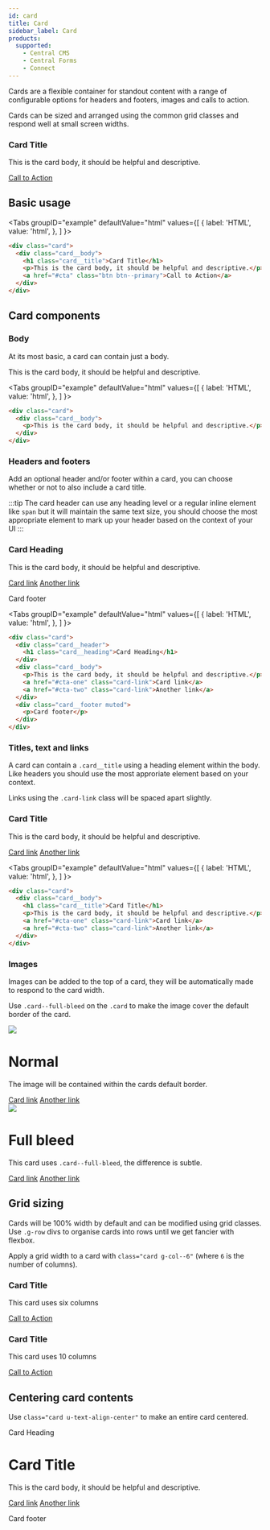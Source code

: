 ```yaml
---
id: card
title: Card
sidebar_label: Card
products:
  supported:
    - Central CMS
    - Central Forms
    - Connect
---
```



Cards are a flexible container for standout content with a range of configurable options for headers and footers, images and calls to action. 

Cards can be sized and arranged using the common grid classes and respond well at small screen widths.

<div className="d-example">
  <div className="card">
    <div className="card__body">
        <h3 className="card__title">Card Title</h3>
        <p>This is the card body, it should be helpful and descriptive.</p>
        <a href="#cta" className="btn btn--primary">Call to Action</a>
    </div>
  </div>
</div>

## Basic usage

<Tabs
  groupID="example"
  defaultValue="html"
  values={[
    { label: 'HTML', value: 'html', },
  ]
}>

<TabItem value="html">

```html
<div class="card">
  <div class="card__body">
    <h1 class="card__title">Card Title</h1>
    <p>This is the card body, it should be helpful and descriptive.</p>
    <a href="#cta" class="btn btn--primary">Call to Action</a>
  </div>
</div>
```

</TabItem>
</Tabs>

## Card components
### Body

At its most basic, a card can contain just a body.

<div className="d-example">
  <div className="card">
    <div className="card__body">
      <p>This is the card body, it should be helpful and descriptive.</p>
    </div>
  </div>
</div>

<Tabs
  groupID="example"
  defaultValue="html"
  values={[
    { label: 'HTML', value: 'html', },
  ]
}>

<TabItem value="html">

```html
<div class="card">
  <div class="card__body">
    <p>This is the card body, it should be helpful and descriptive.</p>
  </div>
</div>
```

</TabItem>
</Tabs>

### Headers and footers

Add an optional header and/or footer within a card, you can choose whether or not to also include a card title.

:::tip
The card header can use any heading level or a regular inline element like `span` but it will maintain the same text size, you should choose the most appropriate element to mark up your header based on the context of your UI
:::

<div className="d-example">
  <div className="card">
    <div className="card__header">
        <h3 className="card__heading">Card Heading</h3>
    </div>
    <div className="card__body">
        <p>This is the card body, it should be helpful and descriptive.</p>
        <a href="#cta-one" className="card-link">Card link</a>
        <a href="#cta-two" className="card-link">Another link</a>
    </div>
    <div className="card__footer muted">
        <p>Card footer</p>
    </div>
  </div>
</div>

<Tabs
  groupID="example"
  defaultValue="html"
  values={[
    { label: 'HTML', value: 'html', },
  ]
}>

<TabItem value="html">

```html
<div class="card">
  <div class="card__header">
    <h1 class="card__heading">Card Heading</h1>
  </div>
  <div class="card__body">
    <p>This is the card body, it should be helpful and descriptive.</p>
    <a href="#cta-one" class="card-link">Card link</a>
    <a href="#cta-two" class="card-link">Another link</a>
  </div>
  <div class="card__footer muted">
    <p>Card footer</p>
  </div>
</div>
```

</TabItem>
</Tabs>

### Titles, text and links

A card can contain a `.card__title` using a heading element within the body. Like headers you should use the most approriate element based on your context.

Links using the `.card-link` class will be spaced apart slightly.

<div className="d-example">
  <div className="card">
    <div className="card__body">
      <h3 className="card__title">Card Title</h3>
      <p>This is the card body, it should be helpful and descriptive.</p>
      <a href="#cta-one" className="card-link">Card link</a>
      <a href="#cta-two" className="card-link">Another link</a>
    </div>
  </div>
</div>

<Tabs
  groupID="example"
  defaultValue="html"
  values={[
    { label: 'HTML', value: 'html', },
  ]
}>

<TabItem value="html">

```html
<div class="card">
  <div class="card__body">
    <h1 class="card__title">Card Title</h1>
    <p>This is the card body, it should be helpful and descriptive.</p>
    <a href="#cta-one" class="card-link">Card link</a>
    <a href="#cta-two" class="card-link">Another link</a>
  </div>
</div>
```

</TabItem>
</Tabs>

### Images

Images can be added to the top of a card, they will be automatically made to respond to the card width.

Use `.card--full-bleed` on the `.card` to make the image cover the default border of the card.

<div className="d-example u-float-left">
  <div className="g-row">
    
<div className="card g-col g-col--8 g-col--first">
  <img src="http://via.placeholder.com/600x250/ebebeb/000000?text=image" className="card-img" />
  <div className="card__body">
    <h1 className="card__title">Normal</h1>
    <p>The image will be contained within the cards default border.</p>
    <a href="#cta-one" className="card-link">Card link</a>
    <a href="#cta-two" className="card-link">Another link</a>
  </div>
</div>

<div className="card card--full-bleed g-col g-col--8">
  <img src="http://via.placeholder.com/600x250/ebebeb/000000?text=image" className="card-img" />
  <div className="card__body">
    <h1 className="card__title">Full bleed</h1>
    <p>This card uses <code>.card--full-bleed</code>, the difference is subtle.</p>
    <a href="#cta-one" className="card-link">Card link</a>
    <a href="#cta-two" className="card-link">Another link</a>
  </div>
</div>
    
  </div>
</div>

## Grid sizing

Cards will be 100% width by default and can be modified using grid classes. Use `.g-row` divs to organise cards into rows until we get fancier with flexbox.

Apply a grid width to a card with `class="card g-col--6"` (where `6` is the number of columns).

<div className="d-example u-float-left">
  <div className="g-row">

<div className="card g-col g-col--6 g-col--first">
    <div className="card__body">
        <h3 className="card__title">Card Title</h3>
        <p>This card uses six columns</p>
        <a href="#cta" className="btn btn--primary">Call to Action</a>
    </div>
</div>

<div className="card g-col g-col--10">
    <div className="card__body">
        <h3 className="card__title">Card Title</h3>
        <p>This card uses 10 columns</p>
        <a href="#cta" className="btn btn--primary">Call to Action</a>
    </div>
</div>

  </div>
</div>

## Centering card contents

Use `class="card u-text-align-center"` to make an entire card centered.

<div className="d-example">
<div className="card u-text-align-center">
  <div className="card__header">
    <p className="card__heading">Card Heading</p>
  </div>
  <div className="card__body">
    <h1 className="card__title">Card Title</h1>
    <p>This is the card body, it should be helpful and descriptive.</p>
    <a href="#cta-one" className="card-link">Card link</a>
    <a href="#cta-two" className="card-link">Another link</a>
  </div>
  <div className="card__footer muted">
    <p>Card footer</p>
  </div>
</div>
</div>